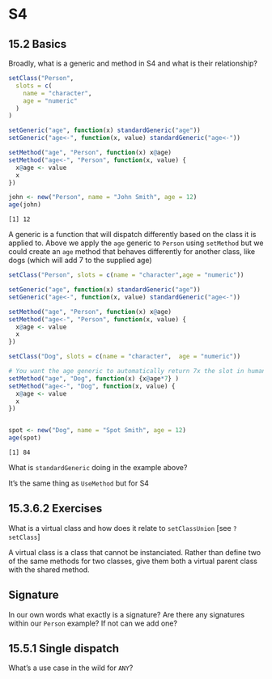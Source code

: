 # S4

## 15.2 Basics {-}

:::question
Broadly, what is a generic and method in S4 and what is their relationship? 

```r
setClass("Person", 
  slots = c(
    name = "character", 
    age = "numeric"
  )
)

setGeneric("age", function(x) standardGeneric("age"))
setGeneric("age<-", function(x, value) standardGeneric("age<-"))

setMethod("age", "Person", function(x) x@age)
setMethod("age<-", "Person", function(x, value) {
  x@age <- value
  x
})

john <- new("Person", name = "John Smith", age = 12)
age(john)
```

```
[1] 12
```

:::

A generic is a function that will dispatch differently based on the class it is applied to. Above we apply the `age` generic to `Person` using `setMethod` but we could create an `age` method that behaves differently for another class, like dogs (which will add 7 to the supplied age)

```r

setClass("Person", slots = c(name = "character",age = "numeric"))

setGeneric("age", function(x) standardGeneric("age"))
setGeneric("age<-", function(x, value) standardGeneric("age<-"))

setMethod("age", "Person", function(x) x@age)
setMethod("age<-", "Person", function(x, value) {
  x@age <- value
  x
})

setClass("Dog", slots = c(name = "character",  age = "numeric"))

# You want the age generic to automatically return 7x the slot in human years
setMethod("age", "Dog", function(x) {x@age*7} ) 
setMethod("age<-", "Dog", function(x, value) {
  x@age <- value
  x
})


spot <- new("Dog", name = "Spot Smith", age = 12)
age(spot)
```

```
[1] 84
```

:::question
What is `standardGeneric` doing in the example above?
:::

It’s the same thing as `UseMethod` but for S4

## 15.3.6.2 Exercises {-}

:::question
What is a virtual class and how does it relate to `setClassUnion` [see `?setClass`]
:::

A virtual class is a class that cannot be instanciated. Rather than define two of the same methods for two classes, give them both a virtual parent class with the shared method. 

## Signature {-}

:::question
In our own words what exactly is a signature? Are there any signatures within our `Person` example? If not can we add one?
:::

:::TODO
:::


## 15.5.1 Single dispatch {-}

:::question
What's a use case in the wild for `ANY`? 
:::

:::TODO
:::



